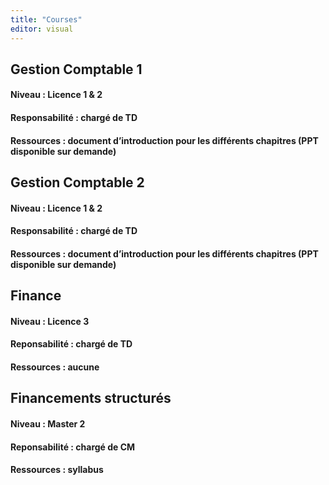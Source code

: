 ```yaml
---
title: "Courses"
editor: visual
---
```


## Gestion Comptable 1

#### Niveau : Licence 1 & 2

#### Responsabilité : chargé de TD

#### Ressources : document d'introduction pour les différents chapitres (PPT disponible sur demande)

## Gestion Comptable 2

#### Niveau : Licence 1 & 2

#### Responsabilité : chargé de TD

#### Ressources : document d'introduction pour les différents chapitres (PPT disponible sur demande)

## Finance

#### Niveau : Licence 3

#### Reponsabilité : chargé de TD

#### Ressources : aucune

## Financements structurés

#### Niveau : Master 2

#### Reponsabilité : chargé de CM

#### Ressources : syllabus
